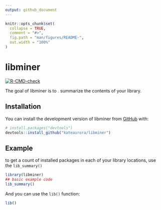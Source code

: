 ```yaml
---
output: github_document
---
```


<!-- README.md is generated from README.Rmd. Please edit that file -->

```r
knitr::opts_chunk$set(
  collapse = TRUE,
  comment = "#>",
  fig.path = "man/figures/README-",
  out.width = "100%"
)
```

# libminer

<!-- badges: start -->
[![R-CMD-check](https://github.com/kateaurora/libminer/actions/workflows/R-CMD-check.yaml/badge.svg)](https://github.com/kateaurora/libminer/actions/workflows/R-CMD-check.yaml)
<!-- badges: end -->

The goal of libminer is to . summarize the contents of your library.

## Installation

You can install the development version of libminer from [GitHub](https://github.com/) with:

``` r
# install.packages("devtools")
devtools::install_github("kateaurora/libminer")
```

## Example

to get a count of installed packages in each of your library locations, use the `lib_summary()`
```r
library(libminer)
## basic example code
lib_summary()
```

And you can use the `lib()` function:

 

```r

lib()

```

